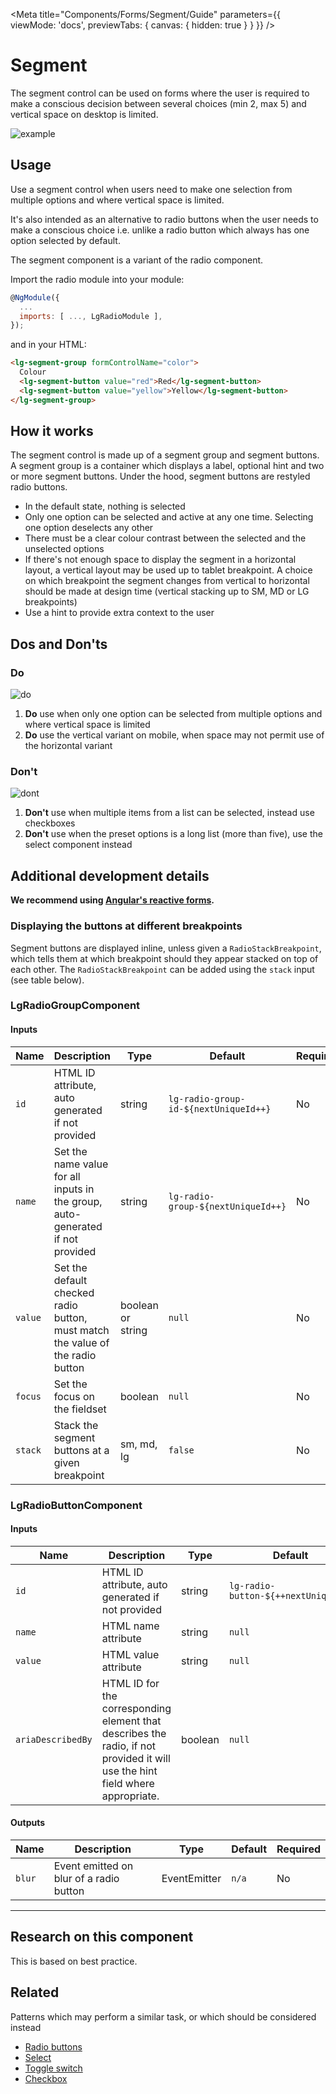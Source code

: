 
<Meta title="Components/Forms/Segment/Guide" parameters={{ viewMode: 'docs', previewTabs: { canvas: { hidden: true } } }} />

# Segment

<p class="standfirst">The segment control can be used on forms where the user is required to make a conscious decision between several choices (min 2, max 5) and vertical space on desktop is limited.</p>

![example](docs/segment/example.png)

## Usage

Use a segment control when users need to make one selection from multiple options and where vertical space is limited.

It's also intended as an alternative to radio buttons when the user needs to make a conscious choice i.e. unlike a radio button which always has one option selected by default.

The segment component is a variant of the radio component.

Import the radio module into your module:

```js
@NgModule({
  ...
  imports: [ ..., LgRadioModule ],
});
```

and in your HTML:

```html
<lg-segment-group formControlName="color">
  Colour
  <lg-segment-button value="red">Red</lg-segment-button>
  <lg-segment-button value="yellow">Yellow</lg-segment-button>
</lg-segment-group>
```

## How it works

The segment control is made up of a segment group and segment buttons. A segment group is a container which displays a label, optional hint and two or more segment buttons. Under the hood, segment buttons are restyled radio buttons.

- In the default state, nothing is selected
- Only one option can be selected and active at any one time. Selecting one option deselects any other
- There must be a clear colour contrast between the selected and the unselected options
- If there's not enough space to display the segment in a horizontal layout, a vertical layout may be used up to tablet breakpoint. A choice on which breakpoint the segment changes from vertical to horizontal should be made at design time (vertical stacking up to SM, MD or LG breakpoints)
- Use a hint to provide extra context to the user

## Dos and Don'ts

### Do

![do](docs/segment/do.png)

1. **Do** use when only one option can be selected from multiple options and where vertical space is limited
2. **Do** use the vertical variant on mobile, when space may not permit use of the horizontal variant

### Don't

![dont](docs/segment/dont.png)

1. **Don't** use when multiple items from a list can be selected, instead use checkboxes
2. **Don't** use when the preset options is a long list (more than five), use the select component instead

## Additional development details

**We recommend using <a href="https://angular.io/guide/reactive-forms" target="_blank">Angular's reactive forms</a>.**

### Displaying the buttons at different breakpoints

Segment buttons are displayed inline, unless given a `RadioStackBreakpoint`, which tells them at which breakpoint should they appear stacked on top of each other. The `RadioStackBreakpoint` can be added using the `stack` input (see table below).

### LgRadioGroupComponent

#### Inputs

| Name  | Description                                                  | Type              | Default                               | Required |
| ----- | ------------------------------------------------------------ | ----------------- | ------------------------------------- | -------- |
| ``id``    | HTML ID attribute, auto generated if not provided            | string            | ``lg-radio-group-id-${nextUniqueId++}`` | No       |
| ``name``  | Set the name value for all inputs in the group, auto-generated if not provided | string            | ``lg-radio-group-${nextUniqueId++}``    | No       |
| ``value`` | Set the default checked radio button, must match the value of the radio button | boolean or string | ``null``                                  | No       |
| ``focus`` | Set the focus on the fieldset                                | boolean           | ``null``                                  | No       |
| ``stack`` | Stack the segment buttons at a given breakpoint              | sm, md, lg        | ``false``                                 | No       |

### LgRadioButtonComponent

#### Inputs

| Name            | Description                                                  | Type    | Default                             | Required |
| --------------- | ------------------------------------------------------------ | ------- | ----------------------------------- | -------- |
| ``id``              | HTML ID attribute, auto generated if not provided            | string  | ``lg-radio-button-${++nextUniqueId}`` | No       |
| ``name``            | HTML name attribute                                          | string  | ``null``                                | Yes      |
| ``value``           | HTML value attribute                                         | string  | ``null``                                | Yes      |
| ``ariaDescribedBy`` | HTML ID for the corresponding element that describes the radio, if not provided it will use the hint field where appropriate. | boolean | ``null``                                | No       |

#### Outputs

| Name | Description                             | Type         | Default | Required |
| ---- | --------------------------------------- | ------------ | ------- | -------- |
| ``blur`` | Event emitted on blur of a radio button | EventEmitter | ``n/a``     | No       |

------

## Research on this component

This is based on best practice.

## Related

Patterns which may perform a similar task, or which should be considered instead

- [Radio buttons](./?path=/docs/components-forms-radio--radio)
- [Select](./?path=/docs/components-forms-select-guide--page)
- [Toggle switch](./?path=/docs/components-forms-switch--switch-obj)
- [Checkbox](./?path=/docs/components-forms-checkbox--checkbox)

<Description markdown={feedback} />
